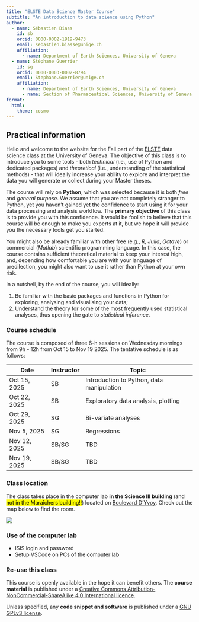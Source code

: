 ```yaml
---
title: "ELSTE Data Science Master Course"
subtitle: "An introduction to data science using Python"
author:
  - name: Sébastien Biass
    id: sb
    orcid: 0000-0002-1919-9473
    email: sebastien.biasse@unige.ch
    affiliation: 
      - name: Department of Earth Sciences, University of Geneva
  - name: Stéphane Guerrier
    id: sg
    orcid: 0000-0003-0002-8794
    email: Stephane.Guerrier@unige.ch
    affiliation: 
      - name: Department of Earth Sciences, University of Geneva
      - name: Section of Pharmaceutical Sciences, University of Geneva
format:
  html:
    theme: cosmo
---
```



## Practical information

Hello and welcome to the website for the Fall part of the [ELSTE](https://www.unil.ch/geoleman/en/home.html) data science class at the University of Geneva. The objective of this class is to introduce you to some tools - both *technical* (i.e., use of Python and dedicated packages) and *theoretical* (i.e., understanding of the statistical methods) - that will ideally increase your ability to explore and interpret the data you will generate or collect during your Master theses. 

The course will rely on **Python**, which was selected because it is both *free* and *general purpose*. We assume that you are not completely stranger to Python, yet you haven't gained yet the confidence to start using it for your data processing and analysis workflow. The **primary objective** of this class is to [provide you with this confidence]{.bg}. It would be foolish to believe that this course will be enough to make you experts at it, but we hope it will provide you the necessary tools get you started.

You might also be already familiar with other free (e.g., *R*, *Julia*, *Octave*) or commercial (*Matlab*) scientific programming language. In this case, the course contains sufficient theoretical material to keep your interest high, and, depending how comfortable you are with your language of predilection, you might also want to use it rather than Python at your own risk.

In a nutshell, by the end of the course, you will ideally:

1. Be familiar with the basic packages and functions in Python for exploring, analysing and visualising your data;
2. Understand the theory for some of the most frequently used statistical analyses, thus opening the gate to *statistical inference*.



### Course schedule

The course is composed of three 6-h sessions on Wednesday mornings from 9h - 12h from Oct 15 to Nov 19 2025. The tentative schedule is as follows:

| Date         | Instructor         | Topic                        |
|--------------|--------------------|------------------------------|
| Oct 15, 2025 | SB    | Introduction to Python, data manipulation |
| Oct 22, 2025 | SB  | Exploratory data analysis, plotting  |
| Oct 29, 2025 | SG    | Bi-variate analyses  |
| Nov 5, 2025  | SG  | Regressions       |
| Nov 12, 2025 | SB/SG    | TBD     |
| Nov 19, 2025 | SB/SG  | TBD            |


### Class location

The class takes place in the computer lab **in the Science III building** (and [not in the Maraîchers building!!]{.mark}) located on [Boulevard D'Yvoy](https://maps.app.goo.gl/ctb66ggJ3bQYLj8t7). Check out the map below to find the room.

![](img/access_map_science3.png){.lightbox}


### Use of the computer lab

- ISIS login and password
- Setup VSCode on PCs of the computer lab

### Re-use this class

This course is openly available in the hope it can benefit others. The **course material** is published under a [Creative Commons Attribution-NonCommercial-ShareAlike 4.0 International licence](https://creativecommons.org/licenses/by-nc-sa/4.0/legalcode.en). 

Unless specified, any **code snippet and software** is published under a [GNU GPLv3 license](https://www.gnu.org/licenses/gpl.html).